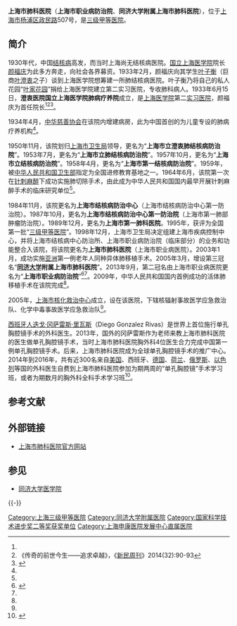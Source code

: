 '''上海市肺科医院'''（'''上海市职业病防治院'''、'''同济大学附属上海市肺科医院'''），位于[[上海市|上海市]][[杨浦区|杨浦区]][[政民路|政民路]]507号，是[[三级甲等医院|三级甲等医院]]。

== 简介 ==
1930年代，中国[[结核病|结核病]]高发，而当时上海尚无结核病医院。[[国立上海医学院|国立上海医学院]]院长[[颜福庆|颜福庆]]为此多方奔走，向社会各界募资。1933年2月，颜福庆向其学生[[叶贻铨|叶子衡]]（巨商[[叶澄衷|叶澄衷]]之子）谈到上海医学院想筹建一所肺结核病医院。叶子衡乃将自己的私人花园“[[叶家花园|叶家花园]]”捐给上海医学院建立第二实习医院，专收肺科病人。1933年6月15日，'''澄衷医院国立上海医学院肺病疗养院'''成立，是[[上海医学院|上海医学院]]第二[[教学医院|实习医院]]，颜福庆为首任院长<ref name=gk/><ref name=chuanqi>《传奇的前世今生——追求卓越》，《[[新民周刊|新民周刊]]》2014(32):90-93</ref><ref>{{cite web |url = http://news.ifeng.com/gundong/detail_2013_03/24/23458321_0.shtml |title = 市肺科医院迎建院80周年 |author =  |date = 2013-03-24 |website = 凤凰网 |language =  |accessdate =  |quote =  |archive-date = 2019-05-13 |archive-url = https://web.archive.org/web/20190513032714/http://news.ifeng.com/gundong/detail_2013_03/24/23458321_0.shtml |dead-url = no }}</ref>。

1934年4月，[[中华慈善协会|中华慈善协会]]在该院内增建病房，此为中国首创的为儿童专设的肺病疗养机构<ref name=gk/>。

1950年11月，该院划归[[上海市卫生局|上海市卫生局]]领导，更名为“'''上海市立澄衷肺结核病防治院'''”。1953年7月，更名为“'''上海市立肺结核病防治院'''”。1957年10月，更名为“'''上海市立结核病防治院'''”。1958年4月，更名为“'''上海市第一结核病防治院'''”。1959年，被[[中华人民共和国卫生部|中华人民共和国卫生部]]指定为全国进修教育基地之一。1964年6月，该院第一次在[[针刺麻醉|针刺麻醉]]下成功实施肺切除手术，由此成为中华人民共和国国内最早开展针刺麻醉手术的临床研究单位<ref name=gk/>。

1984年11月，该院更名为'''上海市结核病防治中心'''（上海市结核病防治中心第一防治院）。1987年10月，更名为'''上海市结核病防治中心第一防治院'''（上海市第一肺部肿瘤防治院）。1989年12月，更名为'''上海市第一肺科医院'''。1995年，获评为全国第一批“[[三级甲等医院|三级甲等医院]]”。1998年12月，上海市卫生局决定组建上海市疾病控制中心，并将上海市结核病中心防治所、上海市职业病防治院（临床部分）的业务和功能整合入该院，将该院更名为'''上海市肺科医院'''（上海市职业病医院）。2003年1月，成功实施[[亚洲|亚洲]]第一例老年人同种异体肺移植手术。2005年3月，增设第三冠名“'''[[同济大学|同济大学]]附属上海市肺科医院'''”。2013年9月，第二冠名由上海市职业病医院更名为“'''上海市职业病防治院'''”<ref name=gk>{{cite web  |url = http://www.shsfkyy.com/chn200902080930185/  |title = 医院概况  |author =   |date = 2009-02-08  |publisher = 上海市肺科医院  |language =   |accessdate =   |quote =   |archive-url = https://web.archive.org/web/20160929004608/http://www.shsfkyy.com/chn200902080930185/  |archive-date = 2016-09-29  |dead-url = yes  }}</ref><ref name=chuanqi/>。2009年，中华人民共和国国内首例成功的活体肺移植手术在该院完成<ref name=chuanqi/>。

2005年，[[上海市核化救治中心|上海市核化救治中心]]成立，设在该医院，下辖核辐射事故医学应急救治队、化学中毒事故医学应急救治队<ref name=chuanqi/>。

[[西班牙人|西班牙人]][[迭戈·冈萨雷斯·里瓦斯|迭戈·冈萨雷斯·里瓦斯]]（Diego Gonzalez Rivas）是世界上首位施行单孔胸腔镜手术的外科医生。2013年，国外的冈萨雷斯作为老师来教上海市肺科医院的医生做单孔胸腔镜手术，当时上海市肺科医院胸外科4位医生合力完成中国第一例单孔胸腔镜手术。后来，上海市肺科医院成为全球单孔胸腔镜手术的推广中心。2014年到2016年，共有近300名来自[[美国|美国]]、西班牙、[[德国|德国]]、[[荷兰|荷兰]]、[[俄罗斯|俄罗斯]]、[[以色列|以色列]]等国的外科医生自费到上海市肺科医院参加为期两周的“单孔胸腔镜”手术学习班，或者为期数月的胸外科全科手术学习班<ref>{{Cite web |url = http://www.guancha.cn/society/2017_03_23_400094_1.shtml |title = 数百名发达国家医生自费来上海学“开刀” 年纪最大的80多岁 |author =  |date = 2017-03-23 |publisher = 观察者网 |language =  |accessdate =  |quote =  |archive-date = 2020-11-14 |archive-url = https://web.archive.org/web/20201114220226/https://www.guancha.cn/society/2017_03_23_400094_1.shtml |dead-url = no }}</ref>。

== 参考文献 ==
{{Reflist|30em}}

== 外部链接 ==
* [https://web.archive.org/web/20170606211746/http://www.shsfkyy.com/ 上海市肺科医院官方网站]

== 参见 ==
{{Portal|医学|上海}}
* [[同济大学医学院|同济大学医学院]]

{{-}}
{{同济大学}}
{{上海医院}}

[[Category:上海三级甲等医院|Category:上海三级甲等医院]]
[[Category:同济大学附属医院|Category:同济大学附属医院]]
[[Category:国家科学技术进步奖二等奖获奖单位|Category:国家科学技术进步奖二等奖获奖单位]]
[[Category:上海申康医院发展中心直属医院|Category:上海申康医院发展中心直属医院]]